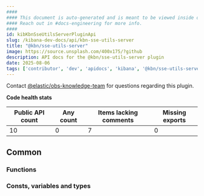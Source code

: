 ```yaml
---
####
#### This document is auto-generated and is meant to be viewed inside our experimental, new docs system.
#### Reach out in #docs-engineering for more info.
####
id: kibKbnSseUtilsServerPluginApi
slug: /kibana-dev-docs/api/kbn-sse-utils-server
title: "@kbn/sse-utils-server"
image: https://source.unsplash.com/400x175/?github
description: API docs for the @kbn/sse-utils-server plugin
date: 2025-08-06
tags: ['contributor', 'dev', 'apidocs', 'kibana', '@kbn/sse-utils-server']
---
```




Contact [@elastic/obs-knowledge-team](https://github.com/orgs/elastic/teams/obs-knowledge-team) for questions regarding this plugin.

**Code health stats**

| Public API count  | Any count | Items lacking comments | Missing exports |
|-------------------|-----------|------------------------|-----------------|
| 10 | 0 | 7 | 0 |

## Common

### Functions
<DocDefinitionList data={kbnSseUtilsServerObj.common.functions}/>

### Consts, variables and types
<DocDefinitionList data={kbnSseUtilsServerObj.common.misc}/>

